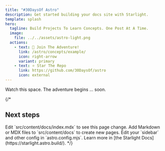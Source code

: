 ```yaml
---
title: "#30DaysOf Astro"
description: Get started building your docs site with Starlight.
template: splash
hero:
  tagline: Build Projects To Learn Concepts. One Post At A Time.
  image:
    file: ../../assets/astro-light.png
  actions:
    - text: 🚀 Join The Adventure!
      link: /astro/concepts/example/
      icon: right-arrow
      variant: primary
    - text: ⭐️ Star The Repo 
      link: https://github.com/30DaysOf/astro
      icon: external
---
```


Watch this space. The adventure begins ... soon.

{/*


## Next steps

<CardGrid >
	<Card title="Update content" icon="pencil">
		Edit `src/content/docs/index.mdx` to see this page change.
	</Card>
	<Card title="Add new content" icon="add-document">
		Add Markdown or MDX files to `src/content/docs` to create new pages.
	</Card>
	<Card title="Configure your site" icon="setting">
		Edit your `sidebar` and other config in `astro.config.mjs`.
	</Card>
	<Card title="Read the docs" icon="open-book">
		Learn more in [the Starlight Docs](https://starlight.astro.build/).
	</Card>
</CardGrid>
*/}
